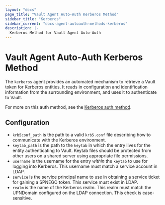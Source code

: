 ```yaml
---
layout: "docs"
page_title: "Vault Agent Auto-Auth Kerberos Method"
sidebar_title: "Kerberos"
sidebar_current: "docs-agent-autoauth-methods-kerberos"
description: |-
  Kerberos Method for Vault Agent Auto-Auth
---
```


# Vault Agent Auto-Auth Kerberos Method

The `kerberos` agent provides an automated mechanism to retrieve
a Vault token for Kerberos entities. It reads in configuration and
identification information from the surrounding environment, and uses
it to authenticate to Vault.

For more on this auth method, see the [Kerberos auth method](/docs/auth/kerberos).

## Configuration

- `krb5conf_path` is the path to a valid `krb5.conf` file describing how to
communicate with the Kerberos environment.
- `keytab_path` is the path to the `keytab` in which the entry lives for the
entity authenticating to Vault. Keytab files should be protected from other
users on a shared server using appropriate file permissions.
- `username` is the username for the entry _within_ the `keytab` to use for
logging into Kerberos. This username must match a service account in LDAP.
- `service` is the service principal name to use in obtaining a service ticket for
gaining a SPNEGO token. This service must exist in LDAP.
- `realm` is the name of the Kerberos realm. This realm must match the UPNDomain
configured on the LDAP connection. This check is case-sensitive.

